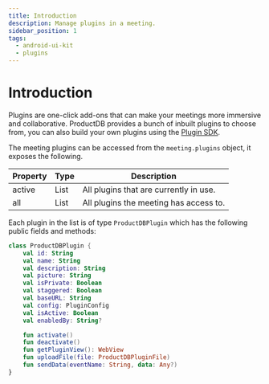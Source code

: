 ```yaml
---
title: Introduction
description: Manage plugins in a meeting.
sidebar_position: 1
tags:
  - android-ui-kit
  - plugins
---
```


# Introduction

Plugins are one-click add-ons that can make your meetings more immersive and collaborative. ProductDB provides a bunch of inbuilt plugins to choose from, you can also build your own plugins using the [Plugin SDK](../../plugin-sdk/).

The meeting plugins can be accessed from the `meeting.plugins` object, it exposes the following.

| Property | Type | Description                            |
| -------- | ---- | -------------------------------------- |
| active   | List | All plugins that are currently in use. |
| all      | List | All plugins the meeting has access to. |

Each plugin in the list is of type `ProductDBPlugin` which has the following public fields and methods:

```kotlin
class ProductDBPlugin {
    val id: String
    val name: String
    val description: String
    val picture: String
    val isPrivate: Boolean
    val staggered: Boolean
    val baseURL: String
    val config: PluginConfig
    val isActive: Boolean
    val enabledBy: String?

    fun activate()
    fun deactivate()
    fun getPluginView(): WebView
    fun uploadFile(file: ProductDBPluginFile)
    fun sendData(eventName: String, data: Any?)
}
```
